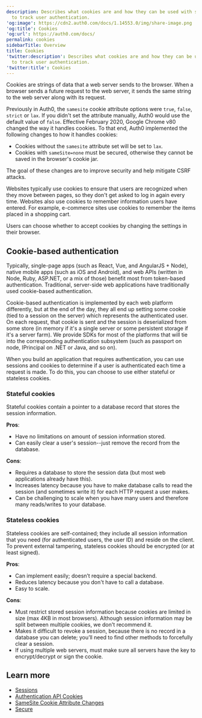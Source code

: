 ```yaml
---
description: Describes what cookies are and how they can be used with sessions
  to track user authentication.
'og:image': https://cdn2.auth0.com/docs/1.14553.0/img/share-image.png
'og:title': Cookies
'og:url': https://auth0.com/docs/
permalink: cookies
sidebarTitle: Overview
title: Cookies
'twitter:description': Describes what cookies are and how they can be used with sessions
  to track user authentication.
'twitter:title': Cookies
---
```

Cookies are strings of data that a web server sends to the browser. When a browser sends a future request to the web server, it sends the same string to the web server along with its request.

<Callout icon="file-lines" color="#0EA5E9" iconType="regular">

Previously in Auth0, the `samesite` cookie attribute options were `true`, `false`, `strict` or `lax`. If you didn't set the attribute manually, Auth0 would use the default value of `false`.
Effective February 2020, Google Chrome v80 changed the way it handles cookies. To that end, Auth0 implemented the following changes to how it handles cookies:

* Cookies without the `samesite` attribute set will be set to `lax`.
* Cookies with `sameSite=none` must be secured, otherwise they cannot be saved in the browser's cookie jar.

The goal of these changes are to improve security and help mitigate CSRF attacks.

</Callout>

Websites typically use cookies to ensure that users are recognized when they move between pages, so they don't get asked to log in again every time. Websites also use cookies to remember information users have entered. For example, e-commerce sites use cookies to remember the items placed in a shopping cart.

Users can choose whether to accept cookies by changing the settings in their browser.

## Cookie-based authentication

Typically, single-page apps (such as React, Vue, and AngularJS + Node), native mobile apps (such as iOS and Android), and web APIs (written in Node, Ruby, ASP.NET, or a mix of those) benefit most from token-based authentication. Traditional, server-side web applications have traditionally used cookie-based authentication.

Cookie-based authentication is implemented by each web platform differently, but at the end of the day, they all end up setting some cookie (tied to a session on the server) which represents the authenticated user. On each request, that cookie is sent and the session is deserialized from some store (in memory if it's a single server or some persistent storage if it's a server farm). We provide SDKs for most of the platforms that will tie into the corresponding authentication subsystem (such as passport on node, IPrincipal on .NET or Java, and so on).

When you build an application that requires authentication, you can use sessions and cookies to determine if a user is authenticated each time a request is made. To do this, you can choose to use either stateful or stateless cookies.

### Stateful cookies

Stateful cookies contain a pointer to a database record that stores the session information.

**Pros**:

* Have no limitations on amount of session information stored.
* Can easily clear a user's session--just remove the record from the database.

**Cons**:

* Requires a database to store the session data (but most web applications already have this).
* Increases latency because you have to make database calls to read the session (and sometimes write it) for each HTTP request a user makes.
* Can be challenging to scale when you have many users and therefore many reads/writes to your database.

### Stateless cookies

Stateless cookies are self-contained; they include all session information that you need (for authenticated users, the user ID) and reside on the client. To prevent external tampering, stateless cookies should be encrypted (or at least signed).

**Pros**:

* Can implement easily; doesn’t require a special backend.
* Reduces latency because you don't have to call a database.
* Easy to scale.

**Cons**:

* Must restrict stored session information because cookies are limited in size (max 4KB in most browsers). Although session information may be split between multiple cookies, we don't recommend it.
* Makes it difficult to revoke a session, because there is no record in a database you can delete; you’ll need to find other methods to forcefully clear a session.
* If using multiple web servers, must make sure all servers have the key to encrypt/decrypt or sign the cookie.

## Learn more

* [Sessions](/docs/manage-users/sessions)
* [Authentication API Cookies](/docs/manage-users/cookies/authentication-api-cookies)
* [SameSite Cookie Attribute Changes](/docs/manage-users/cookies/samesite-cookie-attribute-changes)
* [Secure](/docs/secure)